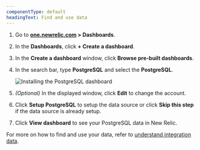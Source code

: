 ```yaml
---
componentType: default
headingText: Find and use data
---
```


1. Go to **[one.newrelic.com](https://one.newrelic.com) > Dashboards**.

2. In the **Dashboards**, click **+ Create a dashboard**.
3. In the **Create a dashboard** window, click **Browse pre-built dashboards**.
4. In the search bar, type **PostgreSQL** and select the **PostgreSQL**.

   <img
     title="Install the PostgreSQL dashboard"
     alt="Installing the PostgreSQL dashboard"
     src="/images/infrastructure_screenshot-full_install-postgresql-dashboard.webp"
   />

4. *(Optional)* In the displayed window, click **Edit** to change the account.

5. Click **Setup PostgreSQL** to setup the data source or click **Skip this step** if the data source is already setup.

6. Click **View dashboard** to see your PostgreSQL data in New Relic.

For more on how to find and use your data, refer to [understand integration data](/docs/infrastructure/integrations/find-use-infrastructure-integration-data). 